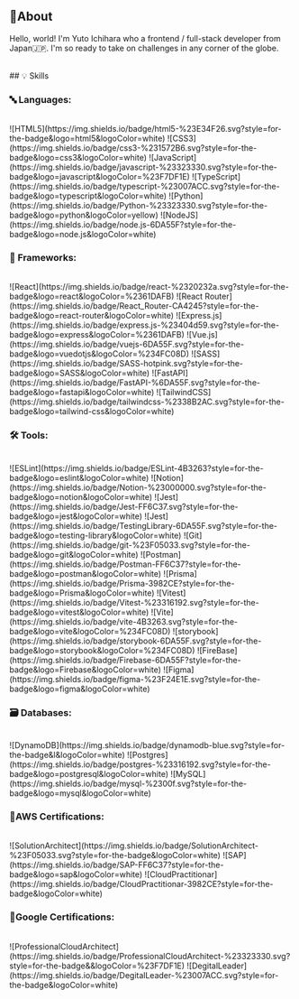 ## 👋About

Hello, world!
I'm Yuto Ichihara who a frontend / full-stack developer from Japan🇯🇵.
I'm so ready to take on challenges in any corner of the globe.

<br />
## 💡 Skills

### 🔤 Languages:

<br />
![HTML5](https://img.shields.io/badge/html5-%23E34F26.svg?style=for-the-badge&logo=html5&logoColor=white)
![CSS3](https://img.shields.io/badge/css3-%231572B6.svg?style=for-the-badge&logo=css3&logoColor=white)
![JavaScript](https://img.shields.io/badge/javascript-%23323330.svg?style=for-the-badge&logo=javascript&logoColor=%23F7DF1E)
![TypeScript](https://img.shields.io/badge/typescript-%23007ACC.svg?style=for-the-badge&logo=typescript&logoColor=white)
![Python](https://img.shields.io/badge/Python-%23323330.svg?style=for-the-badge&logo=python&logoColor=yellow)
![NodeJS](https://img.shields.io/badge/node.js-6DA55F?style=for-the-badge&logo=node.js&logoColor=white)

### 📙 Frameworks:

<br />
![React](https://img.shields.io/badge/react-%2320232a.svg?style=for-the-badge&logo=react&logoColor=%2361DAFB)
![React Router](https://img.shields.io/badge/React_Router-CA4245?style=for-the-badge&logo=react-router&logoColor=white)
![Express.js](https://img.shields.io/badge/express.js-%23404d59.svg?style=for-the-badge&logo=express&logoColor=%2361DAFB)
![Vue.js](https://img.shields.io/badge/vuejs-6DA55F.svg?style=for-the-badge&logo=vuedotjs&logoColor=%234FC08D)
![SASS](https://img.shields.io/badge/SASS-hotpink.svg?style=for-the-badge&logo=SASS&logoColor=white)
![FastAPI](https://img.shields.io/badge/FastAPI-%6DA55F.svg?style=for-the-badge&logo=fastapi&logoColor=white)
![TailwindCSS](https://img.shields.io/badge/tailwindcss-%2338B2AC.svg?style=for-the-badge&logo=tailwind-css&logoColor=white)

### 🛠 Tools:

<br />
![ESLint](https://img.shields.io/badge/ESLint-4B3263?style=for-the-badge&logo=eslint&logoColor=white)
![Notion](https://img.shields.io/badge/Notion-%23000000.svg?style=for-the-badge&logo=notion&logoColor=white)
![Jest](https://img.shields.io/badge/Jest-FF6C37.svg?style=for-the-badge&logo=jest&logoColor=white)
![Jest](https://img.shields.io/badge/TestingLibrary-6DA55F.svg?style=for-the-badge&logo=testing-library&logoColor=white)
![Git](https://img.shields.io/badge/git-%23F05033.svg?style=for-the-badge&logo=git&logoColor=white)
![Postman](https://img.shields.io/badge/Postman-FF6C37?style=for-the-badge&logo=postman&logoColor=white)
![Prisma](https://img.shields.io/badge/Prisma-3982CE?style=for-the-badge&logo=Prisma&logoColor=white)
![Vitest](https://img.shields.io/badge/Vitest-%23316192.svg?style=for-the-badge&logo=vitest&logoColor=white)
![Vite](https://img.shields.io/badge/vite-4B3263.svg?style=for-the-badge&logo=vite&logoColor=%234FC08D)
![storybook](https://img.shields.io/badge/storybook-6DA55F.svg?style=for-the-badge&logo=storybook&logoColor=%234FC08D)
![FireBase](https://img.shields.io/badge/Firebase-6DA55F?style=for-the-badge&logo=Firebase&logoColor=white)
![Figma](https://img.shields.io/badge/figma-%23F24E1E.svg?style=for-the-badge&logo=figma&logoColor=white)

### 🗃️ Databases:

<br />
![DynamoDB](https://img.shields.io/badge/dynamodb-blue.svg?style=for-the-badge&l&logoColor=white)
![Postgres](https://img.shields.io/badge/postgres-%23316192.svg?style=for-the-badge&logo=postgresql&logoColor=white)
![MySQL](https://img.shields.io/badge/mysql-%2300f.svg?style=for-the-badge&logo=mysql&logoColor=white)

### 🥑AWS Certifications:

<br />
![SolutionArchitect](https://img.shields.io/badge/SolutionArchitect-%23F05033.svg?style=for-the-badge&logoColor=white)
![SAP](https://img.shields.io/badge/SAP-FF6C37?style=for-the-badge&logo=sap&logoColor=white)
![CloudPractitionar](https://img.shields.io/badge/CloudPractitionar-3982CE?style=for-the-badge&logoColor=white)

### 🎃Google Certifications:

<br />
![ProfessionalCloudArchitect](https://img.shields.io/badge/ProfessionalCloudArchitect-%23323330.svg?style=for-the-badge&&logoColor=%23F7DF1E)
![DegitalLeader](https://img.shields.io/badge/DegitalLeader-%23007ACC.svg?style=for-the-badge&logoColor=white)
